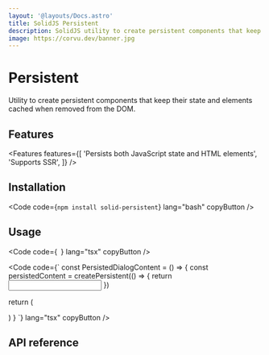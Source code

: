 ```yaml
---
layout: '@layouts/Docs.astro'
title: SolidJS Persistent
description: SolidJS utility to create persistent components that keep their state and elements cached when removed from the DOM.
image: https://corvu.dev/banner.jpg
---
```


# Persistent

Utility to create persistent components that keep their state and elements cached when removed from the DOM.

<PackageInfo packageName="solid-persistent" />

## Features
<Features features={[
  'Persists both JavaScript state and HTML elements',
  'Supports SSR',
]} />

## Installation

<Code code={`
npm install solid-persistent
`} lang="bash" copyButton />

## Usage

<Code code={`
`} lang="tsx" copyButton />

<Code code={`
const PersistedDialogContent = () => {
  const persistedContent = createPersistent(() => {
    return <input />
  })

  return (
  <Dialog>
      <Dialog.Trigger>
        Open
      </Dialog.Trigger>
      <Dialog.Portal>
        <Dialog.Content>
          {persistedContent()}
        </Dialog.Content>
      </Dialog.Portal>
    </Dialog>
  )
}
`} lang="tsx" copyButton />

## API reference

<ApiReference library={Persistent} />
